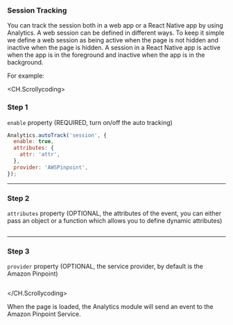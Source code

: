 ### Session Tracking

You can track the session both in a web app or a React Native app by using Analytics. A web session can be defined in different ways. To keep it simple we define a web session as being active when the page is not hidden and inactive when the page is hidden. A session in a React Native app is active when the app is in the foreground and inactive when the app is in the background.

For example:

<CH.Scrollycoding>

### Step 1

`enable` property (REQUIRED, turn on/off the auto tracking)

```js app.js focus=2
Analytics.autoTrack('session', {
  enable: true,
  attributes: {
    attr: 'attr',
  },
  provider: 'AWSPinpoint',
});
```

---

### Step 2

`attributes` property (OPTIONAL, the attributes of the event, you can either pass an object or a function which allows you to define dynamic attributes)

```js app.js focus=3:5

```

---

### Step 3

`provider` property (OPTIONAL, the service provider, by default is the Amazon Pinpoint)

```js app.js focus=6

```

</CH.Scrollycoding>

When the page is loaded, the Analytics module will send an event to the Amazon Pinpoint Service.

<div style={{ height: 999 }} />
